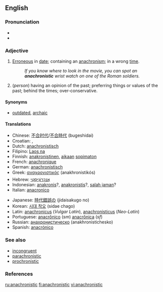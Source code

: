 {{was wotd|2006|July|11}}
==English==

===Pronunciation===
*{{IPA|/əˌnækrəˈnɪstɪk/}}
*{{audio|en-us-anachronistic.ogg|Audio (US)}}

===Adjective===
{{en-adj}}

# [[erroneous|Erroneous]] in [[date]]; containing an [[anachronism]]; in a wrong [[time]].
#:''If you know where to look in the movie, you can spot an '''anachronistic''' wrist watch on one of the Roman soldiers.''
# (''person'') having an opinion of the past; preferring things or values of the past; behind the times; over-conservative.

====Synonyms====
*[[outdated]], [[archaic]]

====Translations====
{{top}}
*Chinese: [[不合时代]]/[[不合時代]] (bugeshidai)
*Croatian: {{t|hr|anakroničan}}, {{t|hr|anakronističan}}
*Dutch: [[anachronistisch]]
*Filipino: [[Laos na]]
*Finnish: [[anakronistinen]], [[aika|aikaan]] [[sopimaton]]
*French: [[anachronique]]
*German: [[anachronistisch]]
*Greek: [[αναχρονιστικός]] (anakhronistikós)
*Hebrew: [[אנכרוניסטי|אֲנַכְרוֹנִיסְטִי]]
*Indonesian: [[anakronis]]?, [[anakronistis]]?, [[salah jaman]]?
*Italian: [[anacronico]]
{{mid}}
*Japanese: [[時代錯誤の]] (jidaisakugo no)
*Korean: [[시대 착오]] (sidae chago)
*Latin: [[anachronicus]] (''Vulgar Latin''), [[anachronisticus]] (''Neo-Latin'')
*Portuguese: [[anacrônico]] (''sm'') [[anacrônica]] (''sf'') 
*Russian: [[анахронистическо]] (anakhronistichesko)
*Spanish: [[anacrónico]]
{{bottom}}

===See also===
*[[incongruent]]
*[[parachronistic]]
*[[prochronistic]]

===References===
{{R:Century 1911}}
{{R:Webster 1913}}

[[ru:anachronistic]]
[[fi:anachronistic]]
[[vi:anachronistic]]